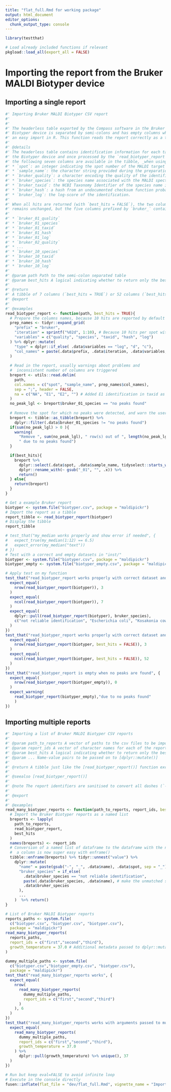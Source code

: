 ```yaml
---
title: "flat_full.Rmd for working package"
output: html_document
editor_options: 
  chunk_output_type: console
---
```


<!-- Run this 'development' chunk -->
<!-- Store every call to library() that you need to explore your functions -->

```r
library(testthat)
```

<!--
 You need to run the 'description' chunk in the '0-dev_history.Rmd' file before continuing your code there.

If it is the first time you use {fusen}, after 'description', you can directly run the last chunk of the present file with inflate() inside.
--> 

```r
# Load already included functions if relevant
pkgload::load_all(export_all = FALSE)
```

<!-- 
 Store your dataset in a directory named "inst/" at the root of your project.
 Use it for your tests in this Rmd thanks to `pkgload::load_all()` to make it available
and `system.file()` to read it in your examples.

- There already is a dataset in the "inst/" directory to be used in the examples below
-->

# Importing the report from the Bruker MALDI Biotyper device

## Importing a single report

<!--
Create a chunk for the core of the function

- The chunk needs to be named `function` at least
- It contains the code of a documented function
- The chunk can also be named `function-my_median` to make it easily
findable in your Rmd
- Let the `@examples` part empty, and use the next `examples` chunk instead to present reproducible examples

After inflating the template

-  This function code will automatically be added in a new file in the "R/" directory
-->

```r
#' Importing Bruker MALDI Biotyper CSV report
#'
#'
#' The headerless table exported by the Compass software in the Bruker MALDI
#' Biotyper device is separated by semi-colons and has empty columns which prevent
#' an easy import in R. This function reads the report correctly as a tibble.
#' 
#' @details
#' The headerless table contains identification information for each target processed by
#' the Biotyper device and once processed by the `read_biotyper_report`,
#' the following seven columns are available in the tibble, _when using the `best_hits = TRUE` option:
#' * `spot`: an integer indicating the spot number of the MALDI target (i.e., plate)
#' * `sample_name`: the character string provided during the preparation of the MALDI target (i.e., plate)
#' * `bruker_quality`: a character encoding the quality of the identification with potentially multiple "+" symbol or only one "-"
#' * `bruker_species`: the species name associated with the MALDI spectrum analyzed.
#' * `bruker_taxid`: the NCBI Taxonomy Identifier of the species name in the column species
#' * `bruker_hash`: a hash from an undocumented checksum function probably to encode the database entry.
#' * `bruker_log`: the log-score of the identification.
#' 
#' When all hits are returned (with `best_hits = FALSE`), the two columns `spot` and `sample_name`
#' remains unchanged, but the five columns prefixed by `bruker_` contains the hit number:
#'
#' * `bruker_01_quality`
#' * `bruker_01_species`
#' * `bruker_01_taxid`
#' * `bruker_01_hash`
#' * `bruker_01_log`
#' * `bruker_02_quality`
#' * ...
#' * `bruker_10_species`
#' * `bruker_10_taxid`
#' * `bruker_10_hash`
#' * `bruker_10_log`
#'
#' @param path Path to the semi-colon separated table
#' @param best_hits A logical indicating whether to return only the best hit
#'
#' @return
#' A tibble of 7 columns (`best_hits = TRUE`) or 52 columns (`best_hits = FALSE`). See Details for the description of the columns.
#' @export
#'
#' @examples
read_biotyper_report <- function(path, best_hits = TRUE){
  # Prepare the columns names, because 10 hits are reported by default
  prep_names <- tidyr::expand_grid(
    "prefix" = "bruker",
    "iteration" = sprintf("%02d", 1:10), # Because 10 hits per spot with each 5 columns
    "variables" = c("quality", "species", "taxid", "hash", "log")
  ) %>% dplyr::mutate(
    "type" = dplyr::if_else( .data$variables == "log", "d", "c"),
    "col_names" = paste(.data$prefix, .data$iteration, .data$variables, sep = "_")
  )
  
  # Read in the report, usually warnings about problems and
  #  inconsistent number of columns are triggered
  breport <- utils::read.delim(
    path, 
    col.names = c("spot", "sample_name", prep_names$col_names),
    sep = ";", header = FALSE,
    na = c("NA", "E1", "E2", "") # Added E1 identification in taxid as NA
  )
  no_peak_lgl <- breport$bruker_01_species == "no peaks found"
  
  # Remove the spot for which no peaks were detected, and warn the user
  breport <- tibble::as_tibble(breport) %>%
    dplyr::filter(.data$bruker_01_species != "no peaks found")
  if(sum(no_peak_lgl) > 0 ){
    warning(
      "Remove ", sum(no_peak_lgl), " row(s) out of ", length(no_peak_lgl),
      " due to no peaks found")    
  }

  if(best_hits){
    breport %>%
      dplyr::select(.data$spot, .data$sample_name, tidyselect::starts_with("bruker_01")) %>%
      dplyr::rename_with(~ gsub("_01", "", .x)) %>%
      return()
  } else{
    return(breport)
  }
}
```

<!--
Create a chunk with an example of use for your function

- The chunk needs to be named `examples` at least
- It contains working examples of your function
- The chunk is better be named `examples-my_median` to be handled
correctly when inflated as a vignette

After inflating the template

-  This example will automatically be added in the '@examples' part of our function above in the "R/" directory
- This example will automatically be added in the vignette created from this Rmd template
-->

```r
# Get a example Bruker report
biotyper <- system.file("biotyper.csv", package = "maldipickr")
# Import the report as a tibble
report_tibble <- read_biotyper_report(biotyper)
# Display the tibble
report_tibble
```

<!--
Create a chunk with a test of use for your function

- The chunk needs to be named `tests` at least
- It contains working tests of your function
- The chunk is better be named `tests-my_median` to be handled
correctly when inflated as a vignette

After inflating the template

-  This test code will automatically be added in the "tests/testthat/" directory
-->

```r
# test_that("my_median works properly and show error if needed", {
#   expect_true(my_median(1:12) == 6.5)
#   expect_error(my_median("text"))
# })
# Test with a correct and empty datasets in "inst/"
biotyper <- system.file("biotyper.csv", package = "maldipickr")
biotyper_empty <- system.file("biotyper_empty.csv", package = "maldipickr")

# Apply test on my function
test_that("read_biotyper_report works properly with correct dataset and best hits", {
  expect_equal(
    nrow(read_biotyper_report(biotyper)), 3
  )
  expect_equal(
    ncol(read_biotyper_report(biotyper)), 7
  )
  expect_equal(
    dplyr::pull(read_biotyper_report(biotyper), bruker_species),
    c("not reliable identification", "Escherichia coli", "Kosakonia cowanii")
  )
})
test_that("read_biotyper_report works properly with correct dataset and all hits", {
  expect_equal(
    nrow(read_biotyper_report(biotyper, best_hits = FALSE)), 3
  )
  expect_equal(
    ncol(read_biotyper_report(biotyper, best_hits = FALSE)), 52
  )
})
test_that("read_biotyper_report is empty when no peaks are found", {
  expect_equal(
    nrow(read_biotyper_report(biotyper_empty)), 0
  )
  expect_warning(
    read_biotyper_report(biotyper_empty),"due to no peaks found"
    )
})
```

## Importing multiple reports

```r
#' Importing a list of Bruker MALDI Biotyper CSV reports
#'
#' @param path_to_reports A vector of paths to the csv files to be imported by [read_biotyper_report()].
#' @param report_ids A vector of character names for each of the reports.
#' @param best_hits A logical indicating whether to return only the best hit in the [read_biotyper_report()] function.
#' @param ... Name-value pairs to be passed on to [dplyr::mutate()]
#'
#' @return A tibble just like the [read_biotyper_report()] function except for an additional column `name` with the `report_ids` used as a prefix of the `spot` name.
#' 
#' @seealso [read_biotyper_report()]
#' 
#' @note The report identifiers are sanitised to convert all dashes (`-`) as underscores (`_`). 
#' 
#' @export
#'
#' @examples
read_many_biotyper_reports <- function(path_to_reports, report_ids, best_hits = TRUE, ...){
  # Import the Bruker Biotyper reports as a named list
  breports <- lapply(
    path_to_reports,
    read_biotyper_report,
    best_hits
  )
  names(breports) <- report_ids
  # Conversion of a named list of dataframe to the dataframe with the name as
  #  a column is now super easy with enframe()
  tibble::enframe(breports) %>% tidyr::unnest("value") %>%
    dplyr::mutate(
      "name" = paste(gsub("-", "_", .data$name), .data$spot, sep = "_"),
      "bruker_species" = if_else(
        .data$bruker_species == "not reliable identification",
        paste(.data$bruker_species, .data$name), # make the unmatched species unique for later counts
        .data$bruker_species
      ),
      ...
    )  %>% return()
}
```
  
```r
# List of Bruker MALDI Biotyper reports
reports_paths <- system.file(
  c("biotyper.csv", "biotyper.csv", "biotyper.csv"),
  package = "maldipickr")
read_many_biotyper_reports(
  reports_paths,
  report_ids = c("first","second","third"),
  growth_temperature = 37.0 # Additional metadata passed to dplyr::mutate                 
)
```
  
```r
dummy_multiple_paths <- system.file(
  c("biotyper.csv","biotyper_empty.csv", "biotyper.csv"),
  package = "maldipickr")
test_that("read_many_biotyper_reports works", {
  expect_equal(
    nrow(
      read_many_biotyper_reports(
        dummy_multiple_paths,
        report_ids = c("first","second","third")
      )
    ), 6
  )
})
test_that("read_many_biotyper_reports works with arguments passed to mutate", {
  expect_equal(
    read_many_biotyper_reports(
      dummy_multiple_paths,
      report_ids = c("first","second","third"),
      growth_temperature = 37.0
    ) %>%
      dplyr::pull(growth_temperature) %>% unique(), 37 
  )
})
```

```r
# Run but keep eval=FALSE to avoid infinite loop
# Execute in the console directly
fusen::inflate(flat_file = "dev/flat_full.Rmd", vignette_name = "Import data from Bruker MALDI Biotyper")
```
